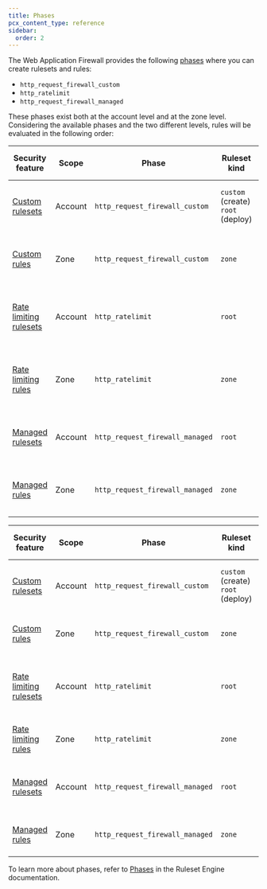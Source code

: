 ```yaml
---
title: Phases
pcx_content_type: reference
sidebar:
  order: 2
---
```



The Web Application Firewall provides the following [phases](/ruleset-engine/about/phases/) where you can create rulesets and rules:

- `http_request_firewall_custom`
- `http_ratelimit`
- `http_request_firewall_managed`

These phases exist both at the account level and at the zone level. Considering the available phases and the two different levels, rules will be evaluated in the following order:

<Tabs syncKey="dashNewNav"> <TabItem label="Old dashboard">

| Security feature                                               | Scope   | Phase                           | Ruleset kind                          | Location in the dashboard                                    |
| -------------------------------------------------------------- | ------- | ------------------------------- | ------------------------------------- | ------------------------------------------------------------ |
| [Custom rulesets](/waf/account/custom-rulesets/)<br/>          | Account | `http_request_firewall_custom`  | `custom` (create)<br/>`root` (deploy) | Account Home > **WAF** > **Custom rulesets**                 |
| [Custom rules](/waf/custom-rules/)                             | Zone    | `http_request_firewall_custom`  | `zone`                                | Your zone > **Security** > **WAF** > **Custom rules**        |
| [Rate limiting rulesets](/waf/account/rate-limiting-rulesets/) | Account | `http_ratelimit`                | `root`                                | Account Home > **WAF** > **Rate limiting rulesets**          |
| [Rate limiting rules](/waf/rate-limiting-rules/)               | Zone    | `http_ratelimit`                | `zone`                                | Your zone > **Security** > **WAF** > **Rate limiting rules** |
| [Managed rulesets](/waf/account/managed-rulesets/)             | Account | `http_request_firewall_managed` | `root`                                | Account Home > **WAF** > **Managed rulesets**                |
| [Managed rules](/waf/managed-rules/)                           | Zone    | `http_request_firewall_managed` | `zone`                                | Your zone > **Security** > **WAF** > **Managed rules**       |

</TabItem> <TabItem label="New dashboard" icon="rocket">

| Security feature                                               | Scope   | Phase                           | Ruleset kind                          | Location in the dashboard                           |
| -------------------------------------------------------------- | ------- | ------------------------------- | ------------------------------------- | --------------------------------------------------- |
| [Custom rulesets](/waf/account/custom-rulesets/)<br/>          | Account | `http_request_firewall_custom`  | `custom` (create)<br/>`root` (deploy) | Account Home > **WAF** > **Custom rulesets**        |
| [Custom rules](/waf/custom-rules/)                             | Zone    | `http_request_firewall_custom`  | `zone`                                | Your zone > **Security** > **Security rules**       |
| [Rate limiting rulesets](/waf/account/rate-limiting-rulesets/) | Account | `http_ratelimit`                | `root`                                | Account Home > **WAF** > **Rate limiting rulesets** |
| [Rate limiting rules](/waf/rate-limiting-rules/)               | Zone    | `http_ratelimit`                | `zone`                                | Your zone > **Security** > **Security rules**       |
| [Managed rulesets](/waf/account/managed-rulesets/)             | Account | `http_request_firewall_managed` | `root`                                | Account Home > **WAF** > **Managed rulesets**       |
| [Managed rules](/waf/managed-rules/)                           | Zone    | `http_request_firewall_managed` | `zone`                                | Your zone > **Security** > **Security rules**       |

</TabItem> </Tabs>

To learn more about phases, refer to [Phases](/ruleset-engine/about/phases/) in the Ruleset Engine documentation.

